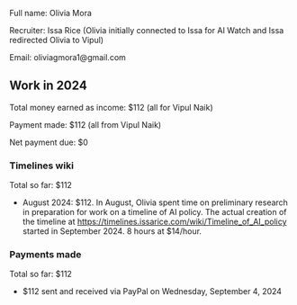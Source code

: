 Full name: Olivia Mora

Recruiter: Issa Rice (Olivia initially connected to Issa for AI Watch and Issa redirected Olivia to Vipul)

Email: oliviagmora1@gmail.com

==Work in 2024==

Total money earned as income: $112 (all for Vipul Naik)

Payment made: $112 (all from Vipul Naik)

Net payment due: $0

===Timelines wiki===

Total so far: $112

* August 2024: $112. In August, Olivia spent time on preliminary research in preparation for work on a timeline of AI policy. The actual creation of the timeline at https://timelines.issarice.com/wiki/Timeline_of_AI_policy started in September 2024. 8 hours at $14/hour.

===Payments made===

Total so far: $112

* $112 sent and received via PayPal on Wednesday, September 4, 2024
